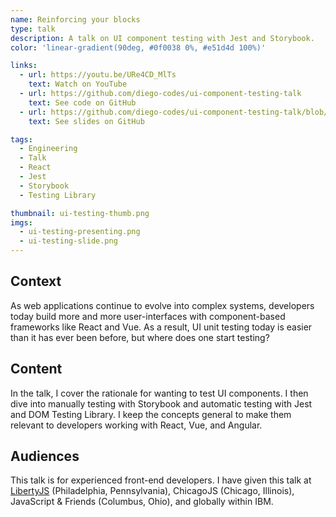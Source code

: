```yaml
---
name: Reinforcing your blocks
type: talk
description: A talk on UI component testing with Jest and Storybook.
color: 'linear-gradient(90deg, #0f0038 0%, #e51d4d 100%)'

links:
  - url: https://youtu.be/URe4CD_MlTs
    text: Watch on YouTube
  - url: https://github.com/diego-codes/ui-component-testing-talk
    text: See code on GitHub
  - url: https://github.com/diego-codes/ui-component-testing-talk/blob/master/slides/ui-testing-talk-slides.pdf
    text: See slides on GitHub

tags:
  - Engineering
  - Talk
  - React
  - Jest
  - Storybook
  - Testing Library

thumbnail: ui-testing-thumb.png
imgs:
  - ui-testing-presenting.png
  - ui-testing-slide.png
---
```


## Context

As web applications continue to evolve into complex systems, developers today build more and more user-interfaces with component-based frameworks like React and Vue. As a result, UI unit testing today is easier than it has ever been before, but where does one start testing?

## Content

In the talk, I cover the rationale for wanting to test UI components. I then dive into manually testing with Storybook and automatic testing with Jest and DOM Testing Library. I keep the concepts general to make them relevant to developers working with React, Vue, and Angular.

## Audiences

This talk is for experienced front-end developers. I have given this talk at [LibertyJS](https://libertyjs.com/schedule/2019-10-24?sessionId=uiComponentTesting) (Philadelphia, Pennsylvania), ChicagoJS (Chicago, Illinois), JavaScript & Friends (Columbus, Ohio), and globally within IBM.
